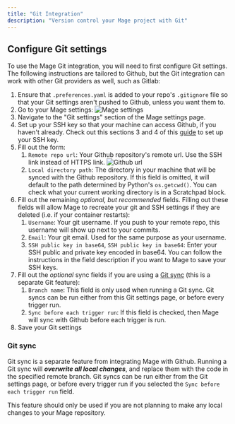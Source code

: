 ```yaml
---
title: "Git Integration"
description: "Version control your Mage project with Git"
---
```


## Configure Git settings

To use the Mage Git integration, you will need to first configure Git settings.
The following instructions are tailored to Github, but the Git integration can work with
other Git providers as well, such as Gitlab: 

1. Ensure that `.preferences.yaml` is added to your repo's `.gitignore` file so that your Git settings aren't pushed
to Github, unless you want them to.
2. Go to your Mage settings:
![Mage settings](/media/mage-settings.png)
3. Navigate to the "Git settings" section of the Mage settings page.
4. Set up your SSH key so that your machine can access Github, if you
haven't already. Check out this sections 3 and 4 of this
[guide](https://docs.mage.ai/developing-in-the-cloud/setting-up-git#3-set-up-ssh-key)
to set up your SSH key.
5. Fill out the form:
    1. `Remote repo url`: Your Github repository's remote url. Use the SSH link instead of HTTPS link.
        ![Github url](/media/github-url.png)
    2. `Local directory path`: The directory in your machine that will be synced with the Github repository.
        If this field is omitted, it will default to the path determined by Python's `os.getcwd()`. You can
        check what your current working directory is in a Scratchpad block.
6. Fill out the remaining _optional, but recommended_ fields. Filling out these fields will allow Mage to
   recreate your git and SSH settings if they are deleted (i.e. if your container restarts):
    1. `Username`: Your git username. If you push to your remote repo, this username will show up next to your
        commits.
    2. `Email`: Your git email. Used for the same purpose as your username.
    3. `SSH public key in base64`, `SSH public key in base64`: Enter your SSH public and private key encoded in base64.
        You can follow the instructions in the field description if you want to Mage to save your SSH keys.
7. Fill out the _optional_ sync fields if you are using a [Git sync](/production/data-sync/git#git-sync)
   (this is a separate Git feature):
    1. `Branch name`: This field is only used when running a Git sync. Git syncs can be run either from this
        Git settings page, or before every trigger run.
    2. `Sync before each trigger run`: If this field is checked, then Mage will sync with Github before
        each trigger is run.
8. Save your Git settings

### Git sync

Git sync is a separate feature from integrating Mage with Github. Running a Git sync will ***overwrite all local changes***,
and replace them with the code in the specified remote branch. Git syncs can be run either from the
Git settings page, or before every trigger run if you selected the `Sync before each trigger run` field.

This feature should only be used if you are not planning to make any local changes to your Mage repository.

